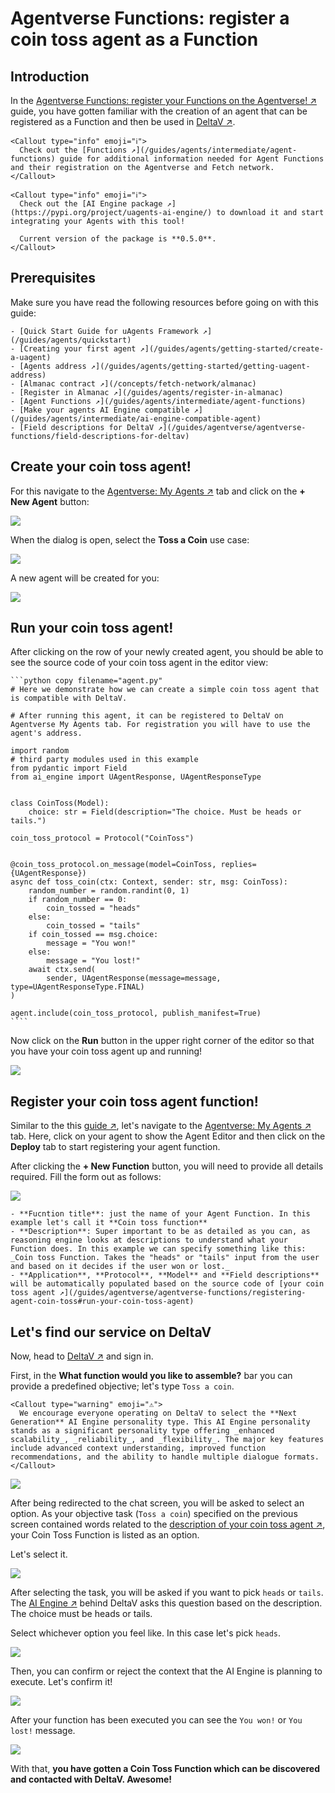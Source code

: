 
# Agentverse Functions: register a coin toss agent as a Function

## Introduction

In the [Agentverse Functions: register your Functions on the Agentverse! ↗️](/guides/agentverse/registering-agent-services) guide, you have gotten familiar with the creation of an agent that can be registered as a Function and then be used in [DeltaV ↗️](/concepts/ai-engine/deltav).

    <Callout type="info" emoji="ℹ️">
      Check out the [Functions ↗️](/guides/agents/intermediate/agent-functions) guide for additional information needed for Agent Functions and their registration on the Agentverse and Fetch network.
    </Callout>

    <Callout type="info" emoji="ℹ️">
      Check out the [AI Engine package ↗️](https://pypi.org/project/uagents-ai-engine/) to download it and start integrating your Agents with this tool!

      Current version of the package is **0.5.0**.
    </Callout>

## Prerequisites

Make sure you have read the following resources before going on with this guide:

    - [Quick Start Guide for uAgents Framework ↗️](/guides/agents/quickstart)
    - [Creating your first agent ↗️](/guides/agents/getting-started/create-a-uagent)
    - [Agents address ↗️](/guides/agents/getting-started/getting-uagent-address)
    - [Almanac contract ↗️](/concepts/fetch-network/almanac)
    - [Register in Almanac ↗️](/guides/agents/register-in-almanac)
    - [Agent Functions ↗️](/guides/agents/intermediate/agent-functions)
    - [Make your agents AI Engine compatible ↗️](/guides/agents/intermediate/ai-engine-compatible-agent)
    - [Field descriptions for DeltaV ↗️](/guides/agentverse/agentverse-functions/field-descriptions-for-deltav)

## Create your coin toss agent!

For this navigate to the [Agentverse: My Agents ↗️](https://agentverse.ai/agents) tab and click on the **+ New Agent** button:

![](src/images/guides/agentverse/registering-agent-coin-toss/hosted-agent-use-case-button.png)

When the dialog is open, select the **Toss a Coin** use case:

![](src/images/guides/agentverse/registering-agent-coin-toss/use-case-dialog.png)

A new agent will be created for you:

![](src/images/guides/agentverse/registering-agent-coin-toss/hosted-agent-in-list.png)

## Run your coin toss agent!

After clicking on the row of your newly created agent, you should be able to see the source code of your coin toss agent in the editor view:

    ```python copy filename="agent.py"
    # Here we demonstrate how we can create a simple coin toss agent that is compatible with DeltaV.

    # After running this agent, it can be registered to DeltaV on Agentverse My Agents tab. For registration you will have to use the agent's address.

    import random
    # third party modules used in this example
    from pydantic import Field
    from ai_engine import UAgentResponse, UAgentResponseType


    class CoinToss(Model):
        choice: str = Field(description="The choice. Must be heads or tails.")

    coin_toss_protocol = Protocol("CoinToss")


    @coin_toss_protocol.on_message(model=CoinToss, replies={UAgentResponse})
    async def toss_coin(ctx: Context, sender: str, msg: CoinToss):
        random_number = random.randint(0, 1)
        if random_number == 0:
            coin_tossed = "heads"
        else:
            coin_tossed = "tails"
        if coin_tossed == msg.choice:
            message = "You won!"
        else:
            message = "You lost!"
        await ctx.send(
            sender, UAgentResponse(message=message, type=UAgentResponseType.FINAL)
    )

    agent.include(coin_toss_protocol, publish_manifest=True)
    ````

Now click on the **Run** button in the upper right corner of the editor so that you have your coin toss agent up and running!

![](src/images/guides/agentverse/registering-agent-coin-toss/run-hosted-agent.png)

## Register your coin toss agent function!

Similar to the this [guide ↗️](/guides/agentverse/agentverse-functions/registering-agent-services#register-your-agents-and-services), let's navigate to the [Agentverse: My Agents ↗️](https://agentverse.ai/) tab. Here, click on your agent to show the Agent Editor and then click on the **Deploy** tab to start registering your agent function.

After clicking the **+ New Function** button, you will need to provide all details required. Fill the form out as follows:

![](src/images/guides/agentverse/registering-agent-coin-toss/new-service-dialog.png)

    - **Fucntion title**: just the name of your Agent Function. In this example let's call it **Coin toss function**
    - **Description**: Super important to be as detailed as you can, as reasoning engine looks at descriptions to understand what your Function does. In this example we can specify something like this: _Coin toss Function. Takes the "heads" or "tails" input from the user and based on it decides if the user won or lost._
    - **Application**, **Protocol**, **Model** and **Field descriptions** will be automatically populated based on the source code of [your coin toss agent ↗️](/guides/agentverse/agentverse-functions/registering-agent-coin-toss#run-your-coin-toss-agent)

## Let's find our service on DeltaV

Now, head to [DeltaV ↗️](https://deltav.agentverse.ai/) and sign in.

First, in the **What function would you like to assemble?** bar you can provide a predefined objective; let's type `Toss a coin`.

    <Callout type="warning" emoji="⚠️">
      We encourage everyone operating on DeltaV to select the **Next Generation** AI Engine personality type. This AI Engine personality stands as a significant personality type offering _enhanced scalability_, _reliability_, and _flexibility_. The major key features include advanced context understanding, improved function recommendations, and the ability to handle multiple dialogue formats.
    </Callout>

![](src/images/guides/agentverse/registering-agent-coin-toss/select-service-group.png)

After being redirected to the chat screen, you will be asked to select an option.
As your objective task (`Toss a coin`) specified on the previous screen contained words related to the [description of your coin toss agent ↗️](/guides/agentverse/agentverse-functions/registering-agent-coin-toss#run-your-coin-toss-agent), your Coin Toss Function is listed as an option.

Let's select it.

![](src/images/guides/agentverse/registering-agent-coin-toss/select-task.png)

After selecting the task, you will be asked if you want to pick `heads` or `tails`. The [AI Engine ↗️](/concepts/ai-engine/ai-engine-intro) behind DeltaV asks this question based on the description. The choice must be heads or tails.

Select whichever option you feel like. In this case let's pick `heads`.

![](src/images/guides/agentverse/registering-agent-coin-toss/select-option.png)

Then, you can confirm or reject the context that the AI Engine is planning to execute. Let's confirm it!

![](src/images/guides/agentverse/registering-agent-coin-toss/confirm-context.png)

After your function has been executed you can see the `You won!` or `You lost!` message.

![](src/images/guides/agentverse/registering-agent-coin-toss/task-completed.png)

With that, **you have gotten a Coin Toss Function which can be discovered and contacted with DeltaV. Awesome!**
